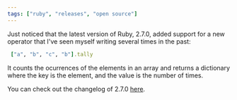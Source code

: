 ```yaml
---
tags: ["ruby", "releases", "open source"]
---
```


Just noticed that the latest version of Ruby,
2.7.0,
added support for a new operator that I've seen myself writing several times in the past:

```ruby
 ["a", "b", "c", "b"].tally
```

It counts the ocurrences of the elements in an array and returns a dictionary where the key is the element,
and the value is the number of times.

You can check out the changelog of 2.7.0 [here](https://www.ruby-lang.org/en/news/2019/12/25/ruby-2-7-0-released/).
